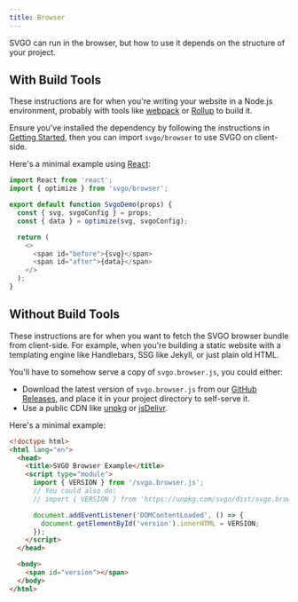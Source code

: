 ```yaml
---
title: Browser
---
```


SVGO can run in the browser, but how to use it depends on the structure of your project.

## With Build Tools

These instructions are for when you're writing your website in a Node.js environment, probably with tools like [webpack](https://webpack.js.org/) or [Rollup](https://rollupjs.org/) to build it.

Ensure you've installed the dependency by following the instructions in [Getting Started](../01-index.mdx#installation), then you can import `svgo/browser` to use SVGO on client-side.

Here's a minimal example using [React](https://react.dev/):

```js
import React from 'react';
import { optimize } from 'svgo/browser';

export default function SvgoDemo(props) {
  const { svg, svgoConfig } = props;
  const { data } = optimize(svg, svgoConfig);

  return (
    <>
      <span id="before">{svg}</span>
      <span id="after">{data}</span>
    </>
  );
}
```

## Without Build Tools

These instructions are for when you want to fetch the SVGO browser bundle from client-side. For example, when you're building a static website with a templating engine like Handlebars, SSG like Jekyll, or just plain old HTML.

You'll have to somehow serve a copy of `svgo.browser.js`, you could either:

- Download the latest version of `svgo.browser.js` from our [GitHub Releases](https://github.com/svg/svgo/releases), and place it in your project directory to self-serve it.
- Use a public CDN like [unpkg](https://unpkg.com/svgo/dist/svgo.browser.js) or [jsDelivr](https://cdn.jsdelivr.net/npm/svgo/dist/svgo.browser.js).

Here's a minimal example:

```html
<!doctype html>
<html lang="en">
  <head>
    <title>SVGO Browser Example</title>
    <script type="module">
      import { VERSION } from '/svgo.browser.js';
      // You could also do:
      // import { VERSION } from 'https://unpkg.com/svgo/dist/svgo.browser.js';

      document.addEventListener('DOMContentLoaded', () => {
        document.getElementById('version').innerHTML = VERSION;
      });
    </script>
  </head>

  <body>
    <span id="version"></span>
  </body>
</html>
```

